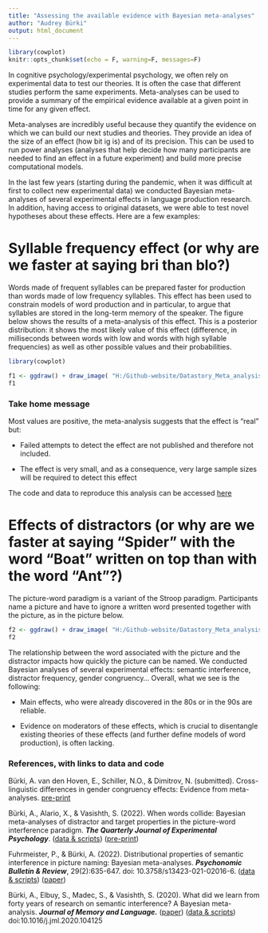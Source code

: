 ```yaml
---
title: "Assessing the available evidence with Bayesian meta-analyses"
author: "Audrey Bürki"
output: html_document
---
```


```r
library(cowplot)
knitr::opts_chunk$set(echo = F, warning=F, messages=F)


```


In cognitive psychology/experimental psychology, we often rely on experimental data to test our theories. It is often the case that different studies perform the same experiments. Meta-analyses can be used to provide a summary of the empirical evidence available at a given point in time for any given effect.

Meta-analyses are incredibly useful because they quantify the evidence on which we can build our next studies and theories. They provide an idea of the size of an effect (how bit ig is) and of its precision. This can be used to run power analyses (analyses that help decide how many participants are needed to find an effect in a future experiment) and build more precise computational models.

In the last few years (starting during the pandemic, when it was difficult at first to collect new experimental data) we conducted Bayesian meta-analyses of several experimental effects in language production research. In addition, having access to original datasets, we were able to test novel hypotheses about these effects. Here are a few examples:



# Syllable frequency effect (or why are we faster at saying bri than blo?)

Words made of frequent syllables can be prepared faster for production than words made of low frequency syllables. This effect has been used to constrain models of word production and in particular, to argue that syllables are stored in the long-term memory of the speaker. The figure below shows the results of a meta-analysis of this effect. This is a posterior distribution: it shows the most likely value of this effect (difference, in milliseconds between words with low and words with high syllable frequencies) as well as other possible values and their probabilities.

```r
library(cowplot)

f1 <- ggdraw() + draw_image( "H:/Github-website/Datastory_Meta_analysis/Meta-analyses-WordProduction/Post_Distr_an1.png", scale =0.8)
f1
```


### Take home message

Most values are positive, the meta-analysis suggests that the effect is "real" but: 

  * Failed attempts to detect the effect are not published and therefore not included.
  
  * The effect is very small, and as a consequence, very large sample sizes will be required to  detect this effect
  
The code and data to reproduce this analysis can be accessed [here](https://osf.io/4nmbj/)



# 




# Effects of distractors (or why are we faster at saying "Spider" with the word "Boat" written on top than with the word "Ant"?)

The picture-word paradigm is a variant of the Stroop paradigm. Participants name a picture and have to ignore a written word presented together with the picture, as in the picture below.

```r

f2 <- ggdraw() + draw_image( "H:/Github-website/Datastory_Meta_analysis/Meta-analyses-WordProduction/038_Spinne_SemRelated.png" , scale =0.7)
f2
```


The relationship between the word associated with the picture and the distractor impacts how quickly the picture can be named. We conducted Bayesian analyses of several experimental effects: semantic interference, distractor frequency, gender congruency... Overall, what we see is the following:

  * Main effects, who were already discovered in the 80s or in the 90s are reliable.
  
  * Evidence on moderators of these effects, which is crucial to disentangle existing theories of these effects (and further define models of word production), is often lacking.


### References, with links to data and code

Bürki, A. van den Hoven, E., Schiller, N.O., & Dimitrov, N. (submitted). Cross-linguistic differences in gender congruency effects: Evidence from meta-analyses. [pre-print](https://arxiv.org/abs/2109.03490)  

Bürki, A., Alario, X., & Vasishth, S. (2022). When words collide: Bayesian meta-analyses of distractor and target properties in the picture-word interference paradigm. _**The Quarterly Journal of Experimental Psychology**_. ([data & scripts](https://osf.io/sjn5b/)) ([pre-print](https://arxiv.org/abs/2008.03972))
  
Fuhrmeister, P., & Bürki, A. (2022). Distributional properties of semantic interference in picture naming: Bayesian meta-analyses.  _**Psychonomic Bulletin & Review**_, 29(2):635-647. doi: 10.3758/s13423-021-02016-6. 
([data & scripts](https://osf.io/v2fx5/)) ([paper](https://link.springer.com/article/10.3758/s13423-021-02016-6))
  
Bürki, A., Elbuy, S., Madec, S., & Vasishth, S. (2020). What did we learn from forty years of research on semantic interference? A Bayesian meta-analysis. _**Journal of Memory and Language.**_ ([paper](https://www.sciencedirect.com/science/article/pii/S0749596X20300395)) ([data & scripts](https://osf.io/k6f4c/)) doi:10.1016/j.jml.2020.104125

